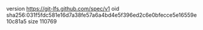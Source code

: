 version https://git-lfs.github.com/spec/v1
oid sha256:031f5fdc581e16d7a38fe57a6a4bd4e5f396ed2c6e0bfecce5e16559e10c81a5
size 110769
